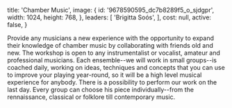 
  title: 'Chamber Music',
  image: {
    id: '9678590595_dc7b8289f5_o_sjdgpr',
    width: 1024,
    height: 768,
  },
  leaders: [
    'Brigitta Soós',
  ],
  cost: null,
  active: false,
}

Provide any musicians a new experience with the opportunity to expand their knowledge of chamber music by collaborating with friends old and new. The workshop is open to any instrumentalist or vocalist, amateur and professional musicians. Each ensemble--we will work in small groups--is coached daily, working on ideas, techniques and concepts that you can use to improve your playing year-round, so it will be a high level musical experience for anybody. There is a possibility to perform our work on the last day. Every group can choose his piece individually--from the rennaissance, classical or folklore till contemporary music.

